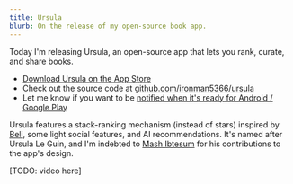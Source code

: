 ```yaml
---
title: Ursula
blurb: On the release of my open-source book app.
---
```


Today I'm releasing Ursula, an open-source app that lets you rank, curate, and share books.

- [Download Ursula on the App Store](https://apps.apple.com/us/app/ursula-books/id6478836951)
- Check out the source code at [github.com/ironman5366/ursula](https://github.com/ironman5366/ursula)
- Let me know if you want to be [notified when it's ready for Android / Google Play](https://forms.gle/rBYx6zG2y3juzfkcA)

Ursula features a stack-ranking mechanism (instead of stars) inspired by [Beli](https://beliapp.com/), some light
social features, and AI recommendations. It's named after Ursula Le Guin, and I'm indebted to
[Mash Ibtesum](https://mash.studio/) for his contributions to the app's design.

[TODO: video here]
